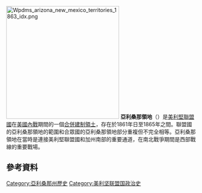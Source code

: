 {{expand|time=2016-12-10T13:54:02+00:00}}
{{Infobox former subdivision
| conventional_long_name = 亞利桑那領地<br />{{lang|en|Territory of Arizona}}
| common_name = Arizona Territory
| subdivision = {{link-en|聯盟國憲法|Confederate States Constitution|合併建制領土}}
| nation      = [[美利堅聯盟國|美利堅聯盟國]]
| p1          = 新墨西哥領地
| flag_p1     = US flag 34 stars.svg
| s1          = 亞利桑那領地
| flag_s1     = US flag 35 stars.svg
| s2          = 新墨西哥領地
| flag_s2     = US flag 34 stars.svg
<!--***********************************************************************************-->
<!--  By previous consensus, the following flag should not be changed.                 -->
<!--  (See [[Talk:Confederate_States_of_America/Archive_10#RFC_Infobox_flag_choice|Talk:Confederate States of America/Archive 10#RFC Infobox flag choice]])  -->
<!--***********************************************************************************-->
| image_flag  = Flag of the Confederate States of America (1861-1863).svg
| flag_type   = {{link-en|美利堅聯盟國國旗|Flags of the Confederate States of America#National flags|國旗（1861－1863）}}
<!--***********************************************************************************-->
| image_map   = Wpdms arizona new mexico territories 1863 idx.png
| capital     = {{link-en|美西拉 (新墨西哥州)|Mesilla, New Mexico|美西拉}}
|coordinates  = {{coord|32|16|27.519|N|106|47|43.6632|W|display=inline}}
| government_type = {{link-en|聯盟國憲法|Confederate States Constitution|合併建制領土}}
| title_leader= 總督
| leader1     = {{link-en|利維斯·奧溫斯|Lewis Owings}}博士（[[臨時政府|臨時]]）
| year_leader1= 1860－1861
| leader2     = {{link-en|約翰·貝勒|John Baylor}}上校
| year_leader2= 1861－1862
| leader3     = 利維斯·奧溫斯博士（[[流亡政府|流亡]]） 
| year_leader3= 1862－1865
| legislature = 亞利桑那領土[[立法議會|立法議會]]
| era         = [[美國內戰|美國內戰]]
| event_start = {{link-en|脫離條例|Ordinance of Secession}}
| date_start  = 3月28日
| year_start  = 1861年
| event1      = [[美利堅聯盟國|聯盟國]]組織
| date_event1 = 1月18日
| year_event1 = 1862年<ref>{{cite book |author=United States. Cong. Senate |date=1904 |orig-year=1st pub. Confederate States. Cong.:1861-1862 | title=Journal of the Congress of the Confederate States of America, 1861–1865. Volume I |url=https://archive.org/stream/journalofcongres00conf#page/690/mode/2up |version=58th Cong. 2d sess. S. Doc. 234 |location=Washington |publisher=[[United_States_Government_Publishing_Office|Government Printing Office]] |page=691 |lccn=05012700 |via=[[Internet_Archive|Internet Archive]]}}</ref>
| event2      = [[美國|美國]]佔領
| date_event2 = 7月8日
| year_event2 = 1862年<ref>{{cite book |author=United States. War Dept. |date=1883 |title=The war of the rebellion: a compilation of the official records of the Union and Confederate armies. ; Series 1 – Volume 9 |url=http://ebooks.library.cornell.edu/cgi/t/text/pageviewer-idx?c=moawar;cc=moawar;idno=waro0009;q1=Steele;node=waro0009%3A6;view=image;seq=734;size=100;page=root |location=Washington |publisher=[[United_States_Government_Publishing_Office|Government Printing Office]] |page=722 |via=[[Cornell_University_Library|Cornell University Library]]}}</ref>
| event_end   = {{link-en|美國內戰結束|Conclusion of the American Civil War#Surrender of Kirby Smith (May 26)|聯盟國跨密西西比部門投降}}
| year_end    = 1865年
| date_end    = 5月26日
|today = {{ublist|{{flag|Arizona}}|{{flag|New Mexico}}}}
}}
[[File:Wpdms_arizona_new_mexico_territories_1863_idx.png|300px]]
'''亞利桑那領地'''（{{lang-en|Confederate Arizona}}）是[[美利堅聯盟國|美利堅聯盟國]]在[[美國內戰|美國內戰]]期間的一個[[合併建制領土|合併建制領土]]，存在於1861年日至1865年之間。聯盟國的亞利桑那領地的範圍和合眾國的亞利桑那領地部分重複但不完全相等。亞利桑那領地在當時是連接美利堅聯盟國和加州南部的重要通道，在南北戰爭期間是西部戰線的重要戰場。

== 參考資料 ==
{{reflist|2}}

{{美利堅邦聯行政區劃}}{{南北战争}}
[[Category:亞利桑那州歷史|Category:亞利桑那州歷史]]
[[Category:美利坚联盟国政治史|Category:美利坚联盟国政治史]]
